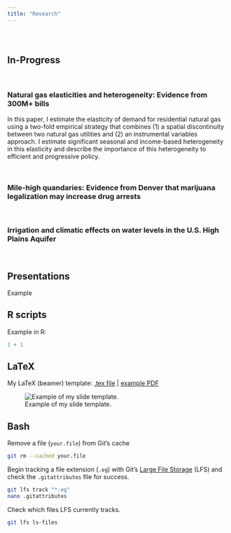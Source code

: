 ```yaml
---
title: "Research"
---
```


<br>

# {.tabset .tabset-fade}

## In-Progress

<br>

### Natural gas elasticities and heterogeneity: Evidence from 300M+ bills

In this paper, I estimate the elasticity of demand for residential natural gas using a two-fold empirical strategy that combines (1) a spatial discontinuity between two natural gas utilities and (2) an instrumental variables approach. I estimate significant seasonal and income-based heterogeneity in this elasticity and describe the importance of this heterogeneity to efficient and progressive policy.

<br>

### Mile-high quandaries: Evidence from Denver that marijuana legalization may increase drug arrests

<br>

### Irrigation and climatic effects on water levels in the U.S. High Plains Aquifer

<br>

## Presentations

Example

## R scripts

Example in R:

```r
1 + 1
```

## LaTeX

My LaTeX (beamer) template: [.tex file](MiscFiles/beamerTemplate.tex) | [example PDF](MiscFiles/beamerTemplate.pdf)

![Example of my slide template.](MiscFiles/beamerTemplate.gif)

## Bash

Remove a file (`your.file`) from Git's cache
```bash
git rm --cached your.file
```

Begin tracking a file extension (`.eg`) with Git's [Large File Storage](https://git-lfs.github.com/) (LFS) and check the `.gitattributes` file for success.
```bash
git lfs track "*.eg"
nano .gitattributes
```

Check which files LFS currently tracks.
```bash
git lfs ls-files
```

